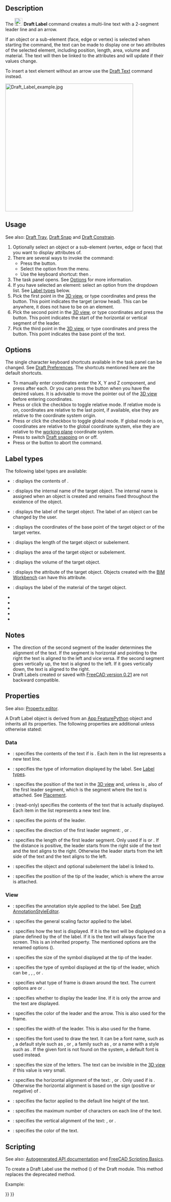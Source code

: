 <languages/>

{{Docnav
|[[Draft_Dimension|Dimension]]
|[[Draft_AnnotationStyleEditor|AnnotationStyleEditor]]
|[[Draft_Workbench|Draft]]
|IconL=Draft_Dimension.svg 
|IconR=Draft_AnnotationStyleEditor.svg 
|IconC=Workbench_Draft.svg
}}

{{GuiCommand
|Name=Draft Label
|MenuLocation=Annotation → Label
|Workbenches=[[Draft_Workbench|Draft]], [[BIM_Workbench|BIM]]
|Shortcut={{KEY|D}} {{KEY|L}}
|Version=0.17
|SeeAlso=[[Draft_Text|Draft Text]], [[Draft_ShapeString|Draft ShapeString]]
}}

==Description==

The [[Image:Draft_Label.svg|24px]] '''Draft Label''' command creates a multi-line text with a 2-segment leader line and an arrow.

If an object or a sub-element (face, edge or vertex) is selected when starting the command, the text can be made to display one or two attributes of the selected element, including position, length, area, volume and material. The text will then be linked to the attributes and will update if their values change.

To insert a text element without an arrow use the [[Draft_Text|Draft Text]] command instead.

[[Image:Draft_Label_example.jpg|400px]]
{{Caption|Various labels with different orientations, arrows and information}}

==Usage==

See also: [[Draft_Tray|Draft Tray]], [[Draft_Snap|Draft Snap]] and [[Draft_Constrain|Draft Constrain]].

# Optionally select an object or a sub-element (vertex, edge or face) that you want to display attributes of.
# There are several ways to invoke the command:
#* Press the {{Button|[[Image:Draft_Label.svg|16px]] [[Draft_Label|Label]]}} button.
#* Select the {{MenuCommand|Annotation → [[Image:Draft_Label.svg|16px]] Label}} option from the menu.
#* Use the keyboard shortcut: {{KEY|D}} then {{KEY|L}}.
# The {{MenuCommand|Label}} task panel opens. See [[#Options|Options]] for more information.
# If you have selected an element: select an option from the {{MenuCommand|Label type}} dropdown list. See [[#Label_types|Label types]] below.
# Pick the first point in the [[3D_view|3D view]], or type coordinates and press the {{Button|[[Image:Draft_AddPoint.svg|16px]] Enter point}} button. This point indicates the target (arrow head). This can be anywhere, it does not have to be on an element.
# Pick the second point in the [[3D_view|3D view]], or type coordinates and press the {{Button|[[Image:Draft_AddPoint.svg|16px]] Enter point}} button. This point indicates the start of the horizontal or vertical segment of the  leader.
# Pick the third point in the [[3D_view|3D view]], or type coordinates and press the {{Button|[[Image:Draft_AddPoint.svg|16px]] Enter point}} button. This point indicates the base point of the text.

==Options==

The single character keyboard shortcuts available in the task panel can be changed. See [[Draft_Preferences|Draft Preferences]]. The shortcuts mentioned here are the default shortcuts.

* To manually enter coordinates enter the X, Y and Z component, and press {{KEY|Enter}} after each. Or you can press the {{Button|[[Image:Draft_AddPoint.svg|16px]] Enter point}} button when you have the desired values. It is advisable to move the pointer out of the [[3D_view|3D view]] before entering coordinates.
* Press {{KEY|R}} or click the {{MenuCommand|Relative}} checkbox to toggle relative mode. If relative mode is on, coordinates are relative to the last point, if available, else they are relative to the coordinate system origin.
* Press {{KEY|G}} or click the {{MenuCommand|Global}} checkbox to toggle global mode. If global mode is on, coordinates are relative to the global coordinate system, else they are relative to the [[Draft_SelectPlane|working plane]] coordinate system.
* Press {{KEY|S}} to switch [[Draft_Snap|Draft snapping]] on or off.
* Press {{KEY|Esc}} or the {{Button|Close}} button to abort the command.

== Label types ==

The following label types are available:

* {{Value|Custom}}: displays the contents of {{PropertyData|Custom Text}}.
* {{Value|Name}}: displays the internal name of the target object. The internal name is assigned when an object is created and remains fixed throughout the existence of the object.
* {{Value|Label}}: displays the label of the target object. The label of an object can be changed by the user.
* {{Value|Position}}: displays the coordinates of the base point of the target object or of the target vertex.
* {{Value|Length}}: displays the length of the target object or subelement.
* {{Value|Area}}: displays the area of the target object or subelement.
* {{Value|Volume}}: displays the volume of the target object.
* {{Value|Tag}}: displays the {{incode|Tag}} attribute of the target object. Objects created with the [[BIM_Workbench|BIM Workbench]] can have this attribute.
* {{Value|Material}}: displays the label of the material of the target object.
* {{Value|Label + Position}}
* {{Value|Label + Length}}
* {{Value|Label + Area}}
* {{Value|Label + Volume}}
* {{Value|Label + Material}}

==Notes==

* The direction of the second segment of the leader determines the alignment of the text. If the segment is horizontal and pointing to the right the text is aligned to the left and vice versa. If the second segment goes vertically up, the text is aligned to the left. If it goes vertically down, the text is aligned to the right.
* Draft Labels created or saved with [[Release_notes_0.21|FreeCAD version 0.21]] are not backward compatible.

==Properties==

See also: [[Property_editor|Property editor]].

A Draft Label object is derived from an [[App_FeaturePython|App FeaturePython]] object and inherits all its properties. The following properties are additional unless otherwise stated:

=== Data ===

{{TitleProperty|Label}}

* {{PropertyData|Custom Text|StringList}}: specifies the contents of the text if {{PropertyData|Label Type}} is {{Value|Custom}}. Each item in the list represents a new text line.
* {{PropertyData|Label Type|Enumeration}}: specifies the type of information displayed by the label. See [[#Label_types|Label types]].
* {{PropertyData|Placement|Placement}}: specifies the position of the text in the [[3D view|3D view]] and, unless {{PropertyData|Straight Direction}} is {{Value|Custom}}, also of the first leader segment, which is the segment where the text is attached. See [[Placement|Placement]].
* {{PropertyData|Text|StringList}}: (read-only) specifies the contents of the text that is actually displayed. Each item in the list represents a new text line.

{{TitleProperty|Leader}}

* {{PropertyData|Points|VectorList}}: specifies the points of the leader.
* {{PropertyData|Straight Direction|Enumeration}}: specifies the direction of the first leader segment: {{Value|Custom}}, {{Value|Horizontal}} or {{Value|Vertical}}.
* {{PropertyData|Straight Distance|Distance}}: specifies the length of the first leader segment. Only used if {{PropertyData|Straight Direction}} is {{Value|Horizontal}} or {{Value|Vertical}}. If the distance is positive, the leader starts from the right side of the text and the text aligns to the right. Otherwise the leader starts from the left side of the text and the text aligns to the left.

{{TitleProperty|Target}}

* {{PropertyData|Target|LinkSub}}: specifies the object and optional subelement the label is linked to.
* {{PropertyData|Target Point|Vector}}: specifies the position of the tip of the leader, which is where the arrow is attached.

=== View ===

{{TitleProperty|Annotation}}

* {{PropertyView|Annotation Style|Enumeration}}: specifies the annotation style applied to the label. See [[Draft_AnnotationStyleEditor|Draft AnnotationStyleEditor]].
* {{PropertyView|Scale Multiplier|Float}}: specifies the general scaling factor applied to the label.

{{TitleProperty|Display Options}}

* {{PropertyView|Display Mode|Enumeration}}: specifies how the text is displayed. If it is {{value|World}} the text will be displayed on a plane defined by the {{PropertyData|Placement}} of the label. If it is {{value|Screen}} the text will always face the screen. This is an inherited property. The mentioned options are the renamed options ({{Version|0.21}}).

{{TitleProperty|Graphics}}

* {{PropertyView|Arrow Size|Length}}: specifies the size of the symbol displayed at the tip of the leader.
* {{PropertyView|Arrow Type|Enumeration}}: specifies the type of symbol displayed at the tip of the leader, which can be {{value|Dot}}, {{value|Circle}}, {{value|Arrow}}, {{value|Tick}} or {{value|Tick-2}}.
* {{PropertyView|Frame|Enumeration}}: specifies what type of frame is drawn around the text. The current options are {{Value|None}} or {{Value|Rectangle}}.
* {{PropertyView|Line|Bool}}: specifies whether to display the leader line. If it is {{FALSE}} only the arrow and the text are displayed.
* {{PropertyView|Line Color|Color}}: specifies the color of the leader and the arrow. This is also used for the frame.
* {{PropertyView|Line Width|Float}}: specifies the width of the leader. This is also used for the frame.

{{TitleProperty|Text}}

* {{PropertyView|Font Name|Font}}: specifies the font used to draw the text. It can be a font name, such as {{value|Arial}}, a default style such as {{value|sans}}, {{value|serif}} or {{value|mono}}, a family such as {{value|Arial,Helvetica,sans}}, or a name with a style such as {{value|Arial:Bold}}. If the given font is not found on the system, a default font is used instead. {{Version|0.21}}
* {{PropertyView|Font Size|Length}}: specifies the size of the letters. The text can be invisible in the [[3D_view|3D view]] if this value is very small. {{Version|0.21}}
* {{PropertyView|Justification|Enumeration}}: specifies the horizontal alignment of the text: {{value|Left}}, {{value|Center}} or {{value|Right}}. Only used if {{PropertyData|Straight Direction}} is {{Value|Custom}}. Otherwise the horizontal alignment is based on the sign (positive or negative) of {{PropertyData|Straight Distance}}.
* {{PropertyView|Line Spacing|Float}}: specifies the factor applied to the default line height of the text.
* {{PropertyView|Max Chars|Integer}}: specifies the maximum number of characters on each line of the text.
* {{PropertyView|Text Alignment|Enumeration}}: specifies the vertical alignment of the text: {{value|Top}}, {{value|Middle}} or {{value|Bottom}}.
* {{PropertyView|Text Color|Color}}: specifies the color of the text.

==Scripting==

See also: [https://freecad.github.io/SourceDoc/ Autogenerated API documentation] and [[FreeCAD Scripting Basics|FreeCAD Scripting Basics]].

To create a Draft Label use the {{incode|make_label}} method ({{Version|0.19}}) of the Draft module. This method replaces the deprecated {{incode|makeLabel}} method.

{{Code|code=
label = make_label(target_point=App.Vector(0, 0, 0),
                   placement=App.Vector(30, 30, 0),
                   target_object=None, subelements=None,
                   label_type="Custom", custom_text="Label",
                   direction="Horizontal", distance=-10,
                   points=None)
}}

Example:

{{Code|code=
import FreeCAD as App
import Draft

doc = App.newDocument()

rectangle = Draft.make_rectangle(4000, 1000)
doc.recompute()

p1 = App.Vector(-200, 1000, 0)
place1 = App.Placement(App.Vector(-1000, 1300, 0), App.Rotation())

label1 = Draft.make_label(p1, place1, target_object=rectangle, distance=500, label_type="Label")
label1.ViewObject.FontSize= 200

p2 = App.Vector(-200, 0, 0)
place2 = App.Placement(App.Vector(-1000, -300, 0), App.Rotation())

label2 = Draft.make_label(p2, place2, target_object=rectangle, distance=500, label_type="Custom",
                          custom_text="Beware of the sharp edges")
label2.ViewObject.FontSize= 200

p3 = App.Vector(1000, 1200, 0)
place3 = App.Placement(App.Vector(2000, 1800, 0), App.Rotation())

label3 = Draft.make_label(p3, place3, target_object=rectangle, distance=-500, label_type="Area")
label3.ViewObject.FontSize= 200

doc.recompute()
}}


{{Docnav
|[[Draft_Dimension|Dimension]]
|[[Draft_AnnotationStyleEditor|AnnotationStyleEditor]]
|[[Draft_Workbench|Draft]]
|IconL=Draft_Dimension.svg 
|IconR=Draft_AnnotationStyleEditor.svg 
|IconC=Workbench_Draft.svg
}}

{{Draft Tools navi{{#translation:}}}}
{{Userdocnavi{{#translation:}}}}